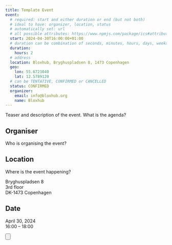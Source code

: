 ```yaml
---
title: Template Event
event:
  # required: start and either duration or end (but not both)
  # ideal to have: organizer, location, status
  # automatically set: url
  # all possible attributes: https://www.npmjs.com/package/ics#attributes
  start: 2024-04-30T16:00:00+01:00
  # duration can be combination of seconds, minutes, hours, days, weeks
  duration:
    hours: 2
  # address
  location: Bloxhub, Bryghuspladsen 8, 1473 Copenhagen
  geo:
    lon: 55.6721040
    lat: 12.5789120
  # can be TENTATIVE, CONFIRMED or CANCELLED
  status: CONFIRMED
  organizer:
    email: info@bloxhub.org
    name: Bloxhub
---
```


Teaser and description of the event. What is the agenda?

## Organiser

Who is organising the event?

## Location

Where is the event happening?

Bryghuspladsen 8<br />
3rd floor<br />
DK-1473 Copenhagen

## Date

April 30, 2024<br />
16:00 – 18:00

<Button
  href="https://bloxhub.org/event/open-source-in-aec/"
  label="Sign up here"
  type="primary"
  icon="right"
/>
